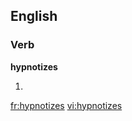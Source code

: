 
==English==

===Verb===
'''hypnotizes'''

# {{third-person singular of|[[hypnotize]]}}

[[fr:hypnotizes]]
[[vi:hypnotizes]]